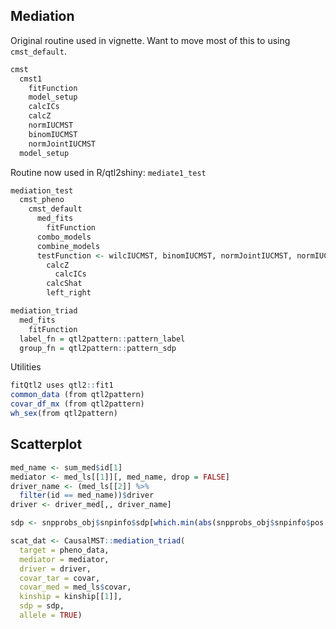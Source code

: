 ## Mediation

Original routine used in vignette. Want to move most of this to using `cmst_default`.

```r
cmst
  cmst1
    fitFunction
    model_setup
    calcICs
    calcZ
    normIUCMST
    binomIUCMST
    normJointIUCMST
  model_setup
```


Routine now used in R/qtl2shiny: `mediate1_test`

```r
mediation_test
  cmst_pheno
    cmst_default
      med_fits
        fitFunction
      combo_models
      combine_models
      testFunction <- wilcIUCMST, binomIUCMST, normJointIUCMST, normIUCMST
        calcZ
          calcICs
        calcShat
        left_right
```

```r
mediation_triad
  med_fits
    fitFunction
  label_fn = qtl2pattern::pattern_label
  group_fn = qtl2pattern::pattern_sdp
```

Utilities

```r
fitQtl2 uses qtl2::fit1
common_data (from qtl2pattern)
covar_df_mx (from qtl2pattern)
wh_sex(from qtl2pattern)
```

## Scatterplot

```r
med_name <- sum_med$id[1]
mediator <- med_ls[[1]][, med_name, drop = FALSE]
driver_name <- (med_ls[[2]] %>% 
  filter(id == med_name))$driver
driver <- driver_med[,, driver_name]
```

```r
sdp <- snpprobs_obj$snpinfo$sdp[which.min(abs(snpprobs_obj$snpinfo$pos - sum_med$pos[1]))]
```

```r
scat_dat <- CausalMST::mediation_triad(
  target = pheno_data, 
  mediator = mediator,
  driver = driver, 
  covar_tar = covar, 
  covar_med = med_ls$covar,
  kinship = kinship[[1]], 
  sdp = sdp, 
  allele = TRUE)
```
